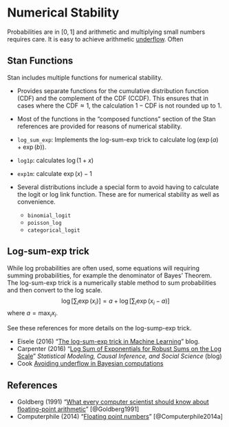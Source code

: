 # Numerical Stability

Probabilities are in $[0, 1]$ and arithmetic and multiplying small numbers requires care.
It is easy to achieve arithmetic [underflow]( https://en.wikipedia.org/wiki/Arithmetic_underflow).
Often

## Stan Functions

Stan includes multiple functions for numerical stability.

-   Provides separate functions for the cumulative distribution function (CDF)
    and the complement of the CDF (CCDF). This ensures that in cases where the
    $\text{CDF} \approx 1$, the calculation $1 - \text{CDF}$ is not rounded up to 1.

-   Most of the functions in the "composed functions" section of the Stan
    references are provided for reasons of numerical stability.

-   `log_sum_exp`: Implements the log-sum-exp trick to calculate $\log(\exp(a) + \exp(b))$.

-   `log1p`: calculates $\log(1 + x)$

-   `exp1m`: calculate $\exp(x) - 1$

-   Several distributions include a special form to avoid having to calculate the logit or log link function. These are for numerical stability as well as convenience.

    -   `binomial_logit`
    -   `poisson_log`
    -   `categorical_logit`

## Log-sum-exp trick

While log probabilities are often used, some equations will requiring summing probabilities, for example  the denominator of Bayes' Theorem.
The log-sum-exp trick is a numerically stable method to sum probabilities and then convert to the log scale.
$$
\log \left[\sum_i \exp(x_i) \right] = a + \log\left[\sum_i \exp(x_i - a) \right]
$$
where $a = \max_i x_i$.

See these references for more details on the log-sump-exp trick.

-   Eisele (2016) "[The log-sum-exp trick in Machine Learning](https://www.xarg.org/2016/06/the-log-sum-exp-trick-in-machine-learning/)" blog.
-   Carpenter (2016) "[Log Sum of Exponentials for Robust Sums on the Log Scale](http://andrewgelman.com/2016/06/11/log-sum-of-exponentials/)" *Statistical Modeling, Causal Inference, and Social Science* (blog)
-   Cook [Avoiding underflow in Bayesian computations](https://www.johndcook.com/blog/2012/07/26/avoiding-underflow-in-bayesian-computations/)

## References

-   Goldberg (1991) "[What every computer scientist should know about floating-point arithmetic](https://dx.doi.org/10.1145/103162.103163)" [@Goldberg1991]
-   Computerphile (2014) "[Floating point numbers](https://www.youtube.com/watch?v=PZRI1IfStY0)" [@Computerphile2014a]
